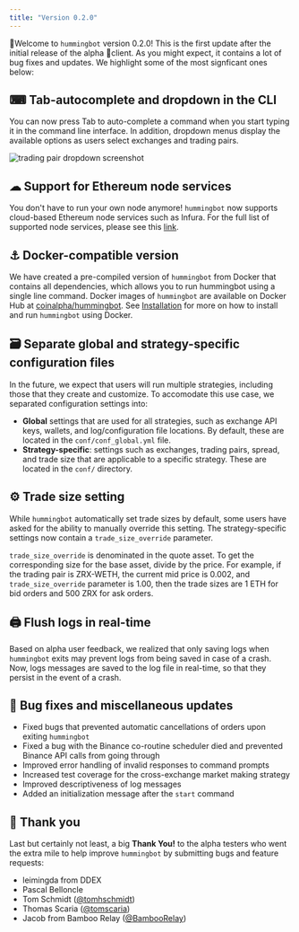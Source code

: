 ```yaml
---
title: "Version 0.2.0"
---
```


🚀Welcome to `hummingbot` version 0.2.0! This is the first update after the initial release of the alpha 🐣client. As you might expect, it contains a lot of bug fixes and updates. We highlight some of the most signficant ones below:

## ⌨ Tab-autocomplete and dropdown in the CLI

You can now press Tab to auto-complete a command when you start typing it in the command line interface. In addition, dropdown menus display the available options as users select exchanges and trading pairs.

![trading pair dropdown screenshot](/assets/img/trading-pair-dropdown.png)

## ☁ Support for Ethereum node services

You don't have to run your own node anymore! `hummingbot` now supports cloud-based Ethereum node services such as Infura. For the full list of supported node services, please see this [link](/operation/adv-command-ref/#setup-ethereum-nodes).

## ⚓ Docker-compatible version

We have created a pre-compiled version of `hummingbot` from Docker that contains all dependencies, which allows you to run hummingbot using a single line command. Docker images of `hummingbot` are available on Docker Hub at [coinalpha/hummingbot](https://hub.docker.com/r/coinalpha/hummingbot). See [Installation](/installation/windows/#install-via-docker) for more on how to install and run `hummingbot` using Docker.

## 🗃 Separate global and strategy-specific configuration files

In the future, we expect that users will run multiple strategies, including those that they create and customize. To accomodate this use case, we separated configuration settings into:

- **Global** settings that are used for all strategies, such as exchange API keys, wallets, and log/configuration file locations. By default, these are located in the `conf/conf_global.yml` file.
- **Strategy-specific**: settings such as exchanges, trading pairs, spread, and trade size that are applicable to a specific strategy. These are located in the `conf/` directory.

## ⚙ Trade size setting

While `hummingbot` automatically set trade sizes by default, some users have asked for the ability to manually override this setting. The strategy-specific settings now contain a `trade_size_override` parameter.

`trade_size_override` is denominated in the quote asset. To get the corresponding size for the base asset, divide by the price. For example, if the trading pair is ZRX-WETH, the current mid price is 0.002, and `trade_size_override` parameter is 1.00, then the trade sizes are 1 ETH for bid orders and 500 ZRX for ask orders.

## 🖨 Flush logs in real-time

Based on alpha user feedback, we realized that only saving logs when `hummingbot` exits may prevent logs from being saved in case of a crash. Now, logs messages are saved to the log file in real-time, so that they persist in the event of a crash.

## 🐞 Bug fixes and miscellaneous updates

- Fixed bugs that prevented automatic cancellations of orders upon exiting `hummingbot`
- Fixed a bug with the Binance co-routine scheduler died and prevented Binance API calls from going through
- Improved error handling of invalid responses to command prompts
- Increased test coverage for the cross-exchange market making strategy
- Improved descriptiveness of log messages
- Added an initialization message after the `start` command

## 🙏 Thank you

Last but certainly not least, a big **Thank You!** to the alpha testers who went the extra mile to help improve `hummingbot` by submitting bugs and feature requests:

- leimingda from DDEX
- Pascal Belloncle
- Tom Schmidt ([@tomhschmidt](https://twitter.com/tomhschmidt))
- Thomas Scaria ([@tomscaria](https://twitter.com/tomscaria))
- Jacob from Bamboo Relay ([@BambooRelay](https://twitter.com/BambooRelay))
